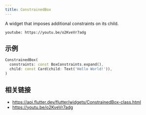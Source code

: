 ```yaml
---
title: ConstrainedBox
---
```


A widget that imposes additional constraints on its child.

`youtube: https://youtu.be/o2KveVr7adg`

## 示例

```dart liveslice=ConstrainedBox
ConstrainedBox(
  constraints: const BoxConstraints.expand(),
  child: const Card(child: Text('Hello World!')),
)
```

## 相关链接

- https://api.flutter.dev/flutter/widgets/ConstrainedBox-class.html
- https://youtu.be/o2KveVr7adg
